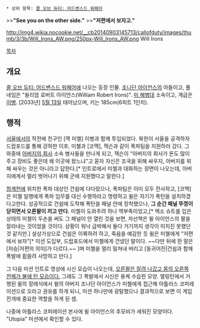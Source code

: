  * 상위 항목: [[콜 오브 듀티: 어드밴스드 워페어]]

>>'''"See you on the other side."'''
>>'''"저편에서 보자고."'''


http://img4.wikia.nocookie.net/__cb20140903145713/callofduty/images/thumb/3/3b/Will_Irons_AW.png/250px-Will_Irons_AW.png
Will Irons

[[목차]]

== 개요 ==
[[콜 오브 듀티: 어드밴스드 워페어]]에 나오는 등장 인물. [[조나단 아이언스]]의 아들이고, 풀네임은 "윌리엄 로버트 아이언스(William Robert Irons)". [[미 해병대]] 소속이고, 계급은 [[이병]].
[2033년] [[5월 13일]] 태어났으며, 키는 185cm(6피트 1인치).

== 행적 ==
[[서울]]에서의 작전에 친구인 [잭 미첼] 이병과 함께 투입되었다. 북한이 서울을 공격하자 드랍포드를 통해 강하한 이후, 미첼과 [코맥], 잭슨과 같이 폭파팀을 지원하러 갔다. 그 와중에 [[아틀라스 코퍼레이션|아버지의 회사]] 소속 병사들을 만나게 되고, 잭슨이 "아버지의 회사가 돈도 많이 주고 장비도 좋은데 왜 이곳에 왔느냐"고 묻자 자신은 조국을 위해 싸우지, 아버지를 위해 싸우는 것은 아니라고 답한다.[* 인트로에서 미첼과 대화하는 장면이 나오는데, 아버지에게서 멀리 벗어나기 위해 군에 지원했다고 말한다.]

[[청계천]]에 위치한 폭파 대상인 건쉽에 다다랐으나, 폭파팀은 이미 모두 전사하고, [코맥]은 미첼 일행에게 폭파 임무를 대신 수행하라고 명령하고 윌은 자기가 폭탄을 설치하겠다고한다. 성공적으로 건쉽에 도착해 폭탄을 패널 안에 장착했으나, '''그 순간 패널 뚜껑이 닫히면서 오른팔이 끼고 만다.''' 미첼이 도와주려 하나 역부족이었고,[* 엑소 슈트를 입은 상태의 미첼이 두손을 써도 그 패널이 안 열린 것을 보면, 차선책은 윌 아이언스의 팔을 잘라내는 것이었을 것이다. 상황이 워낙 급박해서 둘다 거기까지 생각이 미치진 못했던 것 같지만.] 설상가상으로 건쉽은 이륙하려 하고, 죽음을 예감한 듯 윌은 미첼에게 "저편에서 보자"[* 미션 도입부, 드랍포드에서 미첼에게 건넸던 말이다. ~~다만 뒤에 한 말은 [저승|저편의 의미]가 다르다.~~ ]며 미첼을 멀리 밀쳐내 버리고 [동귀어진|건쉽과 함께 폭발에 휩쓸려 사망하고 만다.]

그 다음 미션 인트로 영상에 시신 모습이 나오는데, [http://img3.wikia.nocookie.net/__cb20141103203106/callofduty/images/e/e6/Will_Irons_dead_AW.png 오른팔은 잘려 나갔고 몸의 오른쪽 전체가 불에 탄 모습이다.] 그래도 그 폭발에서 시신은 용케 수습한 모양. 앨링턴에서 거행된 윌의 장례식에서 윌의 아버지 조나단 아이언스가 미첼에게 접근해 아틀라스 코퍼레이션으로 오라고 권유를 하게 되니, 미션 하나만에 광탈했으나 결과적으로 보면 이 게임 전개에 중요한 역할을 하게 된 셈.

나중에 아틀라스 코퍼레이션 본사에 윌 아이언스의 추모비가 세워진 모양이다. "Utopia" 미션에서 확인할 수 있다.
